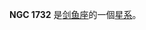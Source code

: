 {{NGCInfoBox|NGCID=NGC 1732|發現者=約翰·弗里德里希·威廉·赫歇爾|發現日期=1834年11月23日|其他編號=ESO 56-SC17|曆元=J2000.0|赤經=4時53分10.6秒
|赤緯=-68°39'0"|星座=剑鱼座|星體=星系|星等=12.3|表面亮度=|藍等=}}

'''NGC 1732''' 是[[剑鱼座|剑鱼座]]的一個[[星系|星系]]。

{{NGCReference|1732}}
{{Catalogs|NGC=1732}}